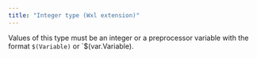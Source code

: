 ```yaml
---
title: "Integer type (Wxl extension)"
---
```


Values of this type must be an integer or a preprocessor variable with the format `$(Variable)` or `$(var.Variable).
